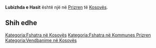 {{Fshat në 
 | Emri                = Lubizhda e Hasit
 | EmriAlt                = 
 | NAME_SHORT_FORM=      
 | NAME_GENERIC=      
 | NAME_SORT_NAME_RO=      LUBIZHDAEHASIT
 | FULL_NAME_RO = Lubizhda e Hasit
 | FULL_NAME_ND_RO=Lubizhda e Hasit
 | SORT_NAME_RG=LUBIZHDAEHASIT
 | FULL_NAME_RG=Lubizhda e Hasit
 | FULL_NAME_ND_RG=Lubizhda e Hasit
 | SRP_NAME_SHORT_FORM=      
 | SRP_NAME_GENERIC=      
 | SRP_NAME_SORT_NAME_RO=      
 | SRP_FULL_NAME_RO = 
 | SRP_FULL_NAME_ND_RO=
 | SRP_SORT_NAME_RG=
 | SRP_FULL_NAME_RG=
 | SRP_FULL_NAME_ND_RG=
 | Emri (Rasa dhanore) = 
 | Figura              = 
 | Shteti              = Kosovo
 | Komuna              = Prizren
 | Kodi postar         = 
 | Sipërfaqja          = 

 | Popullsia           = 

 | Regj. i popullsisë  = 
 | Dend. e popullsisë  = 
 | Faqja zyrtare       = 
 <!--- Koordinatat ----> 
 | Gjerësia            = 42.260833
 | Gjatësia            = 20.571667
 | Lartësia            = 
}}
'''Lubizhda e Hasit''' është një [[]] në [[Prizren]] të [[Kosovës]].

<!-- == Gjeografia == -->
<!-- == Historia == -->
<!-- == Demografia == -->
== Shih edhe ==
{{Komuna Prizren}}
{{Kosovo-Administrata-Cung}}

[[Kategoria:Fshatra në Kosovës]]
[[Kategoria:Fshatra në Kommunes Prizren]]
[[Kategoria:Vendbanime në Kosovës]]